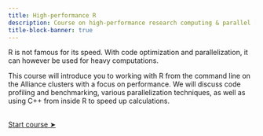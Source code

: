 ```yaml
---
title: High-performance R
description: Course on high-performance research computing & parallel [![](img/r_logo.svg.png){width="4%" fig-alt="noshadow"}](https://www.r-project.org/)
title-block-banner: true
---
```


:::{.topdef}

R is not famous for its speed. With code optimization and parallelization, it can however be used for heavy computations.

This course will introduce you to working with R from the command line on the Alliance clusters with a focus on performance. We will discuss code profiling and benchmarking, various parallelization techniques, as well as using C++ from inside R to speed up calculations.

:::

<br>
[[Start course ➤](performance.qmd)]{.topinline}
